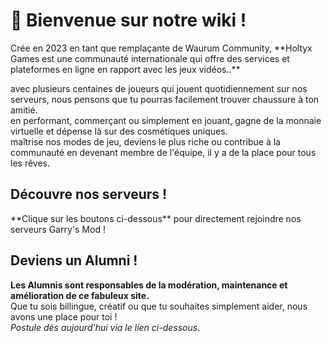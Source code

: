 
# 👋 Bienvenue sur notre wiki !
<Callout type="info" emoji="ℹ️">
   Crée en 2023 en tant que remplaçante de Waurum Community, **Holtyx Games est une communauté internationale qui offre des services et plateformes en ligne en rapport avec les jeux vidéos..**
</Callout>

<ColorText text="➤ Fais toi des amis :" class="font-semibold text-orange-400" /> avec plusieurs centaines de joueurs qui jouent quotidiennement sur nos serveurs, nous pensons que tu pourras facilement trouver chaussure à ton amitié.  
<ColorText text="➤ Sois reconnu :" class="font-semibold text-orange-400" /> en performant, commerçant ou simplement en jouant, gagne de la monnaie virtuelle et dépense là sur des cosmétiques uniques.  
<ColorText text="➤ Définis toi des objectifs :" class="font-semibold text-orange-400" /> maîtrise nos modes de jeu, deviens le plus riche ou contribue à la communauté en devenant membre de l'équipe, il y a de la place pour tous les rêves.

<Cards>
  <Card title="🌐 Apprends en plus" href="#" />
  <Card title="🧡 Supporte notre projet" href="https://shop.holtyx.com/" />
  <Card title="🔔 Rejoins le Discord" href="https://discord.gg/holtyx" />
</Cards>

## Découvre nos serveurs !
<Callout type="info" emoji="ℹ️">
   **Clique sur les boutons ci-dessous** pour directement rejoindre nos serveurs Garry's Mod !
</Callout>

<Cards>
  <Card title="🐻 Pedobear" href="steam://connect/57.128.22.118:27005" />
  <Card title="🪑 Prop Hunt" href="steam://connect/57.128.22.118:27015" />
  <Card title="💀 Deathrun [Juillet 2024]" href="#" />
  <Card title="🌊 Surf [Août 2024]" href="#" />
  <Card title="🔫 gRoyale [Q4 2024]" href="#" />
  <Card title="☄️gMMO [Q4 2024]" href="#" />
</Cards>

## Deviens un Alumni !
**Les Alumnis sont responsables de la modération, maintenance et amélioration de ce fabuleux site.**  
Que tu sois billingue, créatif ou que tu souhaites simplement aider, nous avons une place pour toi !  
*Postule dès aujourd'hui via le lien ci-dessous.*
<Cards>
  <Card title="ℹ️ Bientôt disponible..." href="#" />
</Cards>
